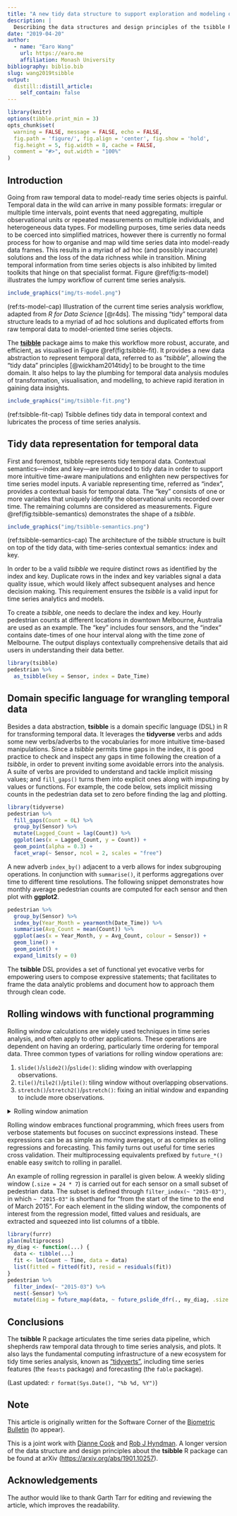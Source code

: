 ```yaml
---
title: "A new tidy data structure to support exploration and modeling of temporal data"
description: |
  Describing the data structures and design principles of the tsibble R package
date: "2019-04-20"
author:
  - name: "Earo Wang"
    url: https://earo.me
    affiliation: Monash University
bibliography: biblio.bib
slug: wang2019tsibble
output: 
  distill::distill_article:
    self_contain: false
---
```


```r
library(knitr)
options(tibble.print_min = 3)
opts_chunk$set(
  warning = FALSE, message = FALSE, echo = FALSE,
  fig.path = 'figure/', fig.align = 'center', fig.show = 'hold',
  fig.height = 5, fig.width = 8, cache = FALSE,
  comment = "#>", out.width = "100%"
)
```

## Introduction

Going from raw temporal data to model-ready time series objects is painful. Temporal data in the wild can arrive in many possible formats: irregular or multiple time intervals, point events that need aggregating, multiple observational units or repeated measurements on multiple individuals, and heterogeneous data types. For modelling purposes, time series data needs to be coerced into simplified matrices, however there is currently no formal process for how to organise and map wild time series data into model-ready data frames. This results in a myriad of ad hoc (and possibly inaccurate) solutions and the loss of the data richness while in transition. Mining temporal information from time series objects is also inhibited by limited toolkits that hinge on that specialist format. Figure \@ref(fig:ts-model) illustrates the lumpy workflow of current time series analysis.

```r
include_graphics("img/ts-model.png")
```

(ref:ts-model-cap) Illustration of the current time series analysis workflow, adapted from *R for Data Science* [@r4ds]. The missing "tidy" temporal data structure leads to a myriad of ad hoc solutions and duplicated efforts from raw temporal data to model-oriented time series objects. 

The [**tsibble**](http://tsibble.tidyverts.org) package aims to make this workflow more robust, accurate, and efficient, as visualised in Figure \@ref(fig:tsibble-fit). It provides a new data abstraction to represent temporal data, referred to as "*tsibble*", allowing the "tidy data" principles [@wickham2014tidy] to be brought to the time domain. It also helps to lay the plumbing for temporal data analysis modules of transformation, visualisation, and modelling, to achieve rapid iteration in gaining data insights.

```r
include_graphics("img/tsibble-fit.png")
```

(ref:tsibble-fit-cap) Tsibble defines tidy data in temporal context and lubricates the process of time series analysis.

## Tidy data representation for temporal data

First and foremost, tsibble represents tidy temporal data. Contextual semantics—index and key—are introduced to tidy data in order to support more intuitive time-aware manipulations and enlighten new perspectives for time series model inputs. A variable representing time, referred as “index”, provides a contextual basis for temporal data. The “key” consists of one or more variables that uniquely identify the observational units recorded over time. The remaining columns are considered as measurements. Figure \@ref(fig:tsibble-semantics) demonstrates the shape of a *tsibble*.

```r
include_graphics("img/tsibble-semantics.png")
```

(ref:tsibble-semantics-cap) The architecture of the *tsibble* structure is built on top of the tidy data, with time-series contextual semantics: index and key.

In order to be a valid *tsibble* we require distinct rows as identified by the index and key. Duplicate rows in the index and key variables signal a data quality issue, which would likely affect subsequent analyses and hence decision making. This requirement ensures the *tsibble* is a valid input for time series analytics and models.

To create a *tsibble*, one needs to declare the index and key. Hourly pedestrian counts at different locations in downtown Melbourne, Australia are used as an example. The “key” includes four sensors, and the “index” contains date-times of one hour interval along with the time zone of Melbourne. The output displays contextually comprehensive details that aid users in understanding their data better.

```r
library(tsibble)
pedestrian %>% 
  as_tsibble(key = Sensor, index = Date_Time)
```

## Domain specific language for wrangling temporal data

Besides a data abstraction, **tsibble** is a domain specific language (DSL) in R for transforming temporal data. It leverages the **tidyverse** verbs and adds some new verbs/adverbs to the vocabularies for more intuitive time-based manipulations. Since a *tsibble* permits time gaps in the index, it is good practice to check and inspect any gaps in time following the creation of a *tsibble*, in order to prevent inviting some avoidable errors into the analysis. A suite of verbs are provided to understand and tackle implicit missing values; and `fill_gaps()` turns them into explicit ones along with imputing by values or functions. For example, the code below, sets implicit missing counts in the pedestrian data set to zero before finding the lag and plotting.

```r
library(tidyverse)
pedestrian %>% 
  fill_gaps(Count = 0L) %>% 
  group_by(Sensor) %>% 
  mutate(Lagged_Count = lag(Count)) %>% 
  ggplot(aes(x = Lagged_Count, y = Count)) +
  geom_point(alpha = 0.3) +
  facet_wrap(~ Sensor, ncol = 2, scales = "free")
```

A new adverb `index_by()` adjacent to a verb allows for index subgrouping operations. In conjunction with `summarise()`, it performs aggregations over time to different time resolutions. The following snippet demonstrates how monthly average pedestrian counts are computed for each sensor and then plot with **ggplot2**.

```r
pedestrian %>% 
  group_by(Sensor) %>% 
  index_by(Year_Month = yearmonth(Date_Time)) %>% 
  summarise(Avg_Count = mean(Count)) %>% 
  ggplot(aes(x = Year_Month, y = Avg_Count, colour = Sensor)) +
  geom_line() +
  geom_point() +
  expand_limits(y = 0)
```

The **tsibble** DSL provides a set of functional yet evocative verbs for empowering users to compose expressive statements; that facilitates to frame the data analytic problems and document how to approach them through clean code.

## Rolling windows with functional programming

Rolling window calculations are widely used techniques in time series analysis, and often apply to other applications. These operations are dependent on having an ordering, particularly time ordering for temporal data. Three common types of variations for rolling window operations are:

1. `slide()`/`slide2()`/`pslide()`: sliding window with overlapping observations.
2. `tile()`/`tile2()`/`ptile()`: tiling window without overlapping observations.
3. `stretch()`/`stretch2()`/`pstretch()`: fixing an initial window and expanding to include more observations.

<details>
<summary>Rolling window animation</summary>
<img src="https://tsibble.tidyverts.org/reference/figures/animate-1.gif" align="center" />
</details>

Rolling window embraces functional programming, which frees users from verbose statements but focuses on succinct expressions instead. These expressions can be as simple as moving averages, or as complex as rolling regressions and forecasting. This family turns out useful for time series cross validation. Their multiprocessing equivalents prefixed by `future_*()` enable easy switch to rolling in parallel.

An example of rolling regression in parallel is given below. A weekly sliding window (`.size = 24 * 7`) is carried out for each sensor on a small subset of pedestrian data. The subset is defined through `filter_index(~ "2015-03")`, in which `~ "2015-03"` is shorthand for “from the start of the time to the end of March 2015”.  For each element in the sliding window, the components of interest from the regression model, fitted values and residuals, are extracted and squeezed into list columns of a tibble.

```r
library(furrr)
plan(multiprocess)
my_diag <- function(...) {
  data <- tibble(...)
  fit <- lm(Count ~ Time, data = data)
  list(fitted = fitted(fit), resid = residuals(fit))
}
pedestrian %>%
  filter_index(~ "2015-03") %>%
  nest(-Sensor) %>%
  mutate(diag = future_map(data, ~ future_pslide_dfr(., my_diag, .size = 24 * 7)))
```

## Conclusions

The **tsibble** R package articulates the time series data pipeline, which shepherds raw temporal data through to time series analysis, and plots. It also lays the fundamental computing infrastructure of a new ecosystem for tidy time series analysis, known as ["tidyverts"](http://tidyverts.org), including time series features (the `feasts` package) and forecasting (the `fable` package).

(Last updated: `r format(Sys.Date(), "%b %d, %Y")`)

## Note {.appendix}

This article is originally written for the Software Corner of the [Biometric Bulletin](https://www.biometricsociety.org/publications/biometricbulletin/) (to appear).

This is a joint work with [Dianne Cook](http://dicook.org) and [Rob J Hyndman](http://robjhyndman.com). A longer version of the data structure and design principles about the **tsibble** R package can be found at arXiv (<https://arxiv.org/abs/1901.10257>).

## Acknowledgements {.appendix}

The author would like to thank Garth Tarr for editing and reviewing the article, which improves the readability.
